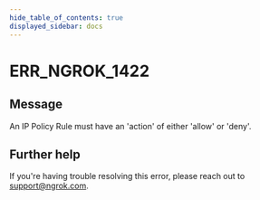 ```yaml
---
hide_table_of_contents: true
displayed_sidebar: docs
---
```



# ERR_NGROK_1422

## Message

An IP Policy Rule must have an 'action' of either 'allow' or 'deny'.

<ErrorDetails error="err_ngrok_1422" />

## Further help

If you're having trouble resolving this error, please reach out to [support@ngrok.com](mailto:support@ngrok.com?subject=Help%20with%20ERR_NGROK_1422).
